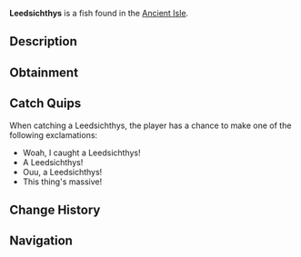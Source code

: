 {{FishInfobox
|image          = Leedsichthys.png
|rarity         = Legendary
|sea            = First Sea
|location       = [[Ancient Isle]]
|sublocation    = 
|sources        = Fishing Rod
|radar_location = 
|prog_speed     = -25
|xp             = 1500
|weather        = Foggy
|time           = Day
|season         = 
|bait           = Squid
|base_weight    = 1100
|base_value     = 2200
|weight_range   = 200
|base_chance    = 0.25
|base_resil     = 30
}}
'''Leedsichthys''' is a {{Rarity|Legendary}} fish found in the [[Ancient Isle]].

== Description ==
{{Description|Leedsichthys is a colossal, plankton-feeding fish from the Jurassic period, approximately 165–150 million years ago. It is one of the largest fish ever to exist, showcasing the diversity of prehistoric marine life.|Bestiary Entry}}

== Obtainment ==
{{Description|Can be found in the waterfalls on the Ancient Isle.|Bestiary Hint}}
{{Fish Availability|
Ancient Isle/Waterfall
|top_rods      = 
Leviathan's Fang Rod\101149.54\894543.84;
Great Rod of Oscar\93587.82\520898.64;
Astralhook Rod\86517.14\542165.68;
Ethereal Prism Rod\86386.77\541031.53;
Seraphic Rod\82410.19\543382.18;
Resourceful Rod\66750.02\442489.22;
Destiny Rod\70012.83\468147.23;
Trident Rod\79953.57\611895.3;
No-Life Rod\79924.81\591199.59;
Free Spirit Rod\75977.73\581467.6;
Rod Of The Depths\68122.69\481796.14;
Rod Of The Forgotten Fang\76570.64\531364.24;
Rod Of The Zenith\72903.23\492778.74;
Challenger's Rod\72775.37\541323.42;
Rod Of The Exalted One\68029.45\456728.49;
Zeus Rod\64415.54\471104.72;
Verdant Shear Rod\62357.42\471999.05;
Blazebringer Rod\61328.2\448525.39;
Depthseeker Rod\57413.04\439739.36;
Avalanche Rod\51473.04\396132.61;
Volcanic Rod\50226.54\367333.11;
Steady Rod\15880.84\132905.57
|recommended   = Ethereal Prism Rod
}}

== Catch Quips ==
When catching a Leedsichthys, the player has a chance to make one of the following exclamations:
* Woah, I caught a Leedsichthys!
* A Leedsichthys!
* Ouu, a Leedsichthys!
* This thing's massive!

== Change History ==
{{Change History|{{subst:Current Version}}}}

== Navigation ==
{{Fish Navbox|Ancient Isle}}